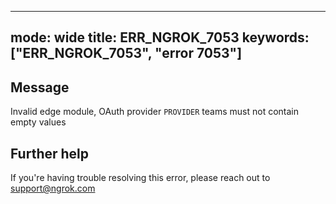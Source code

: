 
---
mode: wide
title: ERR_NGROK_7053
keywords: ["ERR_NGROK_7053", "error 7053"]
---

## Message
Invalid edge module, OAuth provider `PROVIDER` teams must not contain empty values




## Further help
If you're having trouble resolving this error, please reach out to [support@ngrok.com](mailto:support@ngrok.com?subject=Help%20with%20ERR_NGROK_7053)

